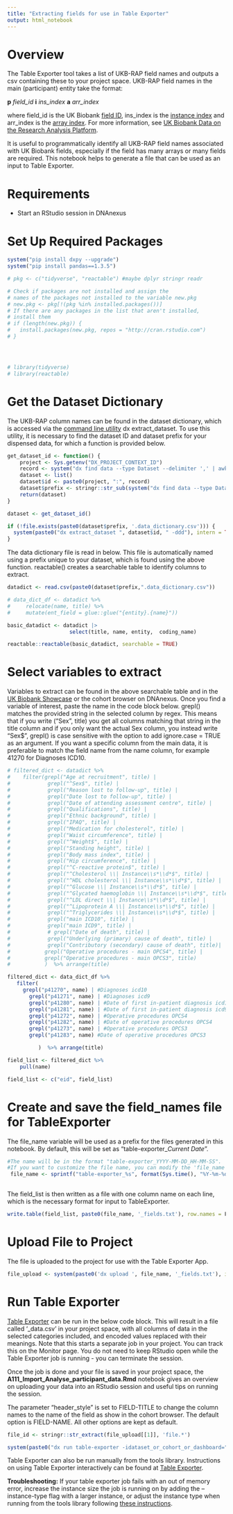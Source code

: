 ```yaml
---
title: "Extracting fields for use in Table Exporter"
output: html_notebook
---
```


# Overview

The Table Exporter tool takes a list of UKB-RAP field names and outputs a csv containing these to your project space. UKB-RAP field names in the main (participant) entity take the format:

**p** *field_id* **i** *ins_index* **a** *arr_index*

where field_id is the UK Biobank [field ID](https://biobank.ndph.ox.ac.uk/showcase/browse.cgi), ins_index is the [instance index](https://biobank.ndph.ox.ac.uk/showcase/help.cgi?cd=instances) and arr_index is the [array index](https://biobank.ndph.ox.ac.uk/showcase/help.cgi?cd=array). For more information, see [UK Biobank Data on the Research Analysis Platform](https://dnanexus.gitbook.io/uk-biobank-rap/getting-started/working-with-ukb-data).

It is useful to programmatically identify all UKB-RAP field names associated with UK Biobank fields, especially if the field has many arrays or many fields are required. This notebook helps to generate a file that can be used as an input to Table Exporter.

# Requirements

-   Start an RStudio session in DNAnexus

# Set Up Required Packages

```r

system("pip install dxpy --upgrade")
system("pip install pandas==1.3.5")

# pkg <- c("tidyverse", "reactable") #maybe dplyr stringr readr

# Check if packages are not installed and assign the
# names of the packages not installed to the variable new.pkg
# new.pkg <- pkg[!(pkg %in% installed.packages())]
# If there are any packages in the list that aren't installed,
# install them
# if (length(new.pkg)) {
#   install.packages(new.pkg, repos = "http://cran.rstudio.com")
# }




# library(tidyverse)
# library(reactable)
```

# Get the Dataset Dictionary

The UKB-RAP column names can be found in the dataset dictionary, which is accessed via the [command line utility](https://documentation.dnanexus.com/user/helpstrings-of-sdk-command-line-utilities) dx extract_dataset. To use this utility, it is necessary to find the dataset ID and dataset prefix for your dispensed data, for which a function is provided below.

```r

get_dataset_id <- function() {
    project <- Sys.getenv("DX_PROJECT_CONTEXT_ID")
    record <- system("dx find data --type Dataset --delimiter ',' | awk -F ',' '{print $5}'", intern = TRUE)
    dataset <- list()
    dataset$id <- paste0(project, ":", record)
    dataset$prefix <- stringr::str_sub(system("dx find data --type Dataset --delimiter ',' | awk -F ',' '{print $4}'", intern = TRUE), 2)
    return(dataset)
}

dataset <- get_dataset_id()

if (!file.exists(paste0(dataset$prefix, '.data_dictionary.csv'))) {
  system(paste0("dx extract_dataset ", dataset$id, " -ddd"), intern = TRUE)
}

```

The data dictionary file is read in below. This file is automatically named using a prefix unique to your dataset, which is found using the above function. reactable() creates a searchable table to identify columns to extract.

```r

datadict <- read.csv(paste0(dataset$prefix,".data_dictionary.csv"))

# data_dict_df <- datadict %>%
#     relocate(name, title) %>%
#     mutate(ent_field = glue::glue("{entity}.{name}"))

basic_datadict <- datadict |>
                    select(title, name, entity,  coding_name)

reactable::reactable(basic_datadict, searchable = TRUE)

```

# Select variables to extract

Variables to extract can be found in the above searchable table and in the [UK Biobank Showcase](#0) or the cohort browser on DNAnexus. Once you find a variable of interest, paste the name in the code block below. grepl() matches the provided string in the selected column by regex. This means that if you write ("Sex", title) you get all columns matching that string in the title column and if you only want the actual Sex column, you instead write "Sex\$", grepl() is case sensitive with the option to add ignore.case = TRUE as an argument. If you want a specific column from the main data, it is preferable to match the field name from the name column, for example 41270 for Diagnoses ICD10.

```r
# filtered_dict <- datadict %>%
#    filter(grepl("Age at recruitment", title) |
#            grepl("^Sex$", title) | 
#            grepl("Reason lost to follow-up", title) | 
#            grepl("Date lost to follow-up", title) | 
#            grepl("Date of attending assessment centre", title) | 
#            grepl("Qualifications", title) |
#            grepl("Ethnic background", title) |
#            grepl("IPAQ", title) |
#            grepl("Medication for cholesterol", title) |
#            grepl("Waist circumference", title) |
#            grepl("^Weight$", title) |
#            grepl("Standing height", title) |
#            grepl("Body mass index", title) |
#            grepl("Hip circumference", title) |
#            grepl("^C-reactive protein$", title) |
#            grepl("^Cholesterol \\| Instance\\s*\\d*$", title) |
#            grepl("^HDL cholesterol \\| Instance\\s*\\d*$", title) |
#            grepl("^Glucose \\| Instance\\s*\\d*$", title) |
#            grepl("^Glycated haemoglobin \\| Instance\\s*\\d*$", title) |
#            grepl("^LDL direct \\| Instance\\s*\\d*$", title) |
#            grepl("^Lipoprotein A \\| Instance\\s*\\d*$", title) |
#            grepl("^Triglycerides \\| Instance\\s*\\d*$", title) |
#            grepl("main ICD10", title) |
#            grepl("main ICD9", title) |
#            # grepl("Date of death", title) |
#            grepl("Underlying (primary) cause of death", title) |
#            grepl("Contributory (secondary) cause of death", title)|
#           grepl("Operative procedures - main OPCS4", title) |
#           grepl("Operative procedures - main OPCS3", title)
#           )  %>% arrange(title)

filtered_dict <- data_dict_df %>%
   filter(
     grepl("p41270", name) | #Diagnoses icd10
       grepl("p41271", name) | #Diagnoses icd9
       grepl("p41280", name) | #Date of first in-patient diagnosis icd10
       grepl("p41281", name) | #Date of first in-patient diagnosis icd9
       grepl("p41272", name) | #Operative procedures OPCS4
       grepl("p41282", name) | #Date of operative procedures OPCS4
       grepl("p41273", name) | #Operative procedures OPCS3
       grepl("p41283", name) #Date of operative procedures OPCS3

          )  %>% arrange(title)

field_list <- filtered_dict %>%
    pull(name)

field_list <- c("eid", field_list)

```

# Create and save the field_names file for TableExporter

The file_name variable will be used as a prefix for the files generated in this notebook. By default, this will be set as "table-exporter\_*Current Date*".

```r
#The name will be in the format "table-exporter_YYYY-MM-DD_HH-MM-SS".
#If you want to customize the file name, you can modify the 'file_name' variable.
 file_name <- sprintf("table-exporter_%s", format(Sys.time(), "%Y-%m-%d_%H-%M-%S"))
 
```

The field_list is then written as a file with one column name on each line, which is the necessary format for input to TableExporter.

```r
write.table(field_list, paste0(file_name, '_fields.txt'), row.names = F, col.names = F, quote = F)
```

# Upload File to Project

The file is uploaded to the project for use with the Table Exporter App.

```r

file_upload <- system(paste0('dx upload ', file_name, '_fields.txt'), intern = TRUE)

```

# Run Table Exporter

[Table Exporter](https://ukbiobank.dnanexus.com/app/table-exporter) can be run in the below code block. This will result in a file called '<file_name>\_data.csv' in your project space, with all columns of data in the selected categories included, and encoded values replaced with their meanings. Note that this starts a separate job in your project. You can track this on the Monitor page. You do not need to keep RStudio open while the Table Exporter job is running - you can terminate the session.

Once the job is done and your file is saved in your project space, the **A111_Import_Analyse_participant_data.Rmd** notebook gives an overview on uploading your data into an RStudio session and useful tips on running the session.

The parameter "header_style" is set to FIELD-TITLE to change the column names to the name of the field as show in the cohort browser. The default option is FIELD-NAME. All other options are kept as default.

```r

file_id <- stringr::str_extract(file_upload[[1]], 'file.*')

system(paste0("dx run table-exporter -idataset_or_cohort_or_dashboard=", dataset$id, " -ifield_names_file_txt=", file_id, " -ientity=participant -ioutput=", file_name, "_data", " -iheader_style=FIELD-TITLE"), intern = TRUE)  

```

Table Exporter can also be run manually from the tools library. Instructions on using Table Exporter interactively can be found at [Table Exporter](https://ukbiobank.dnanexus.com/app/table-exporter).

**Troubleshooting:** If your table exporter job fails with an out of memory error, increase the instance size the job is running on by adding the --instance-type flag with a larger instance, or adjust the instance type when running from the tools library following [these instructions](https://documentation.dnanexus.com/getting-started/key-concepts/apps-and-workflows#configure-runtime-settings).
